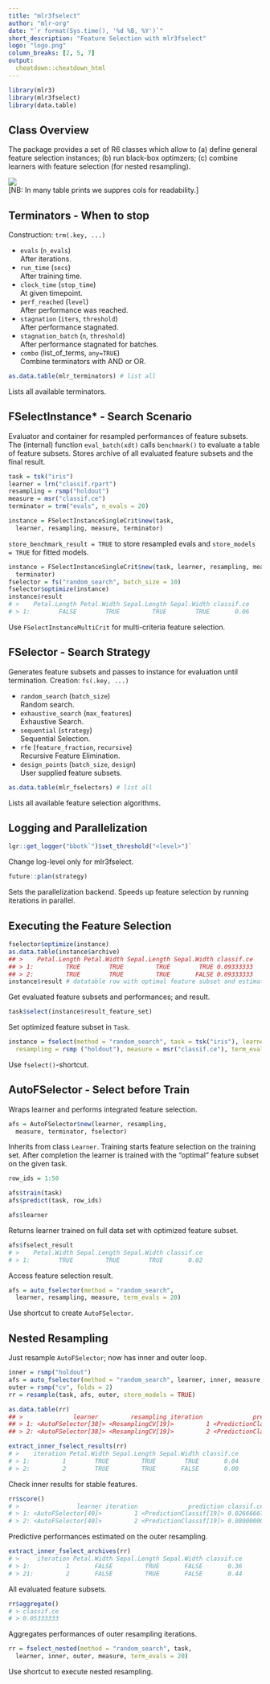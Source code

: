```yaml
---
title: "mlr3fselect"
author: "mlr-org"
date: "`r format(Sys.time(), '%d %B, %Y')`"
short_description: "Feature Selection with mlr3fselect"
logo: "logo.png"
column_breaks: [2, 5, 7]
output: 
  cheatdown::cheatdown_html
---
```


```r
library(mlr3)
library(mlr3fselect)
library(data.table)
```

## Class Overview
The package provides a set of R6 classes which allow to 
(a) define general feature selection instances;
(b) run black-box optimzers;
(c) combine learners with feature selection (for nested resampling).
					
![](class_diagram.png)
<br>
[NB: In many table prints we suppres cols for readability.]

## Terminators - When to stop

Construction: `trm(.key, ...)`

* `evals` (`n_evals`)<br> After iterations.
* `run_time` (`secs `)<br> After training time.
* `clock_time` (`stop_time `)<br> At given timepoint.
* `perf_reached` (`level`)<br> After performance was reached.
* `stagnation` (`iters`, `threshold`)<br> After performance stagnated.
* `stagnation_batch` (`n`, `threshold`) <br> After performance stagnated for batches.
* `combo` (list_of_terms, `any=TRUE`)<br>Combine terminators with AND or OR.
```r
as.data.table(mlr_terminators) # list all
```

Lists all available terminators.

## FSelectInstance* - Search Scenario
					
Evaluator and container for resampled performances of feature subsets.
The (internal) function `eval_batch(xdt)` calls `benchmark()` to evaluate a table of feature subsets. 
Stores archive of all evaluated feature subsets and the final result.

```r
task = tsk("iris")
learner = lrn("classif.rpart")
resampling = rsmp("holdout")
measure = msr("classif.ce")
terminator = trm("evals", n_evals = 20)
```

```r
instance = FSelectInstanceSingleCrit$new(task, 
  learner, resampling, measure, terminator)
```

`store_benchmark_result = TRUE` to store resampled evals and `store_models = TRUE` for fitted models.

```r
instance = FSelectInstanceSingleCrit$new(task, learner, resampling, measure, 
  terminator)
fselector = fs("random_search", batch_size = 10)
fselector$optimize(instance)
instance$result
# >    Petal.Length Petal.Width Sepal.Length Sepal.Width classif.ce
# > 1:        FALSE        TRUE         TRUE        TRUE       0.06
```

Use `FSelectInstanceMultiCrit` for multi-criteria feature selection.

## FSelector - Search Strategy
						
Generates feature subsets and passes to instance for evaluation until termination.
Creation: `fs(.key, ...)`
						
* `random_search` (`batch_size`) <br> Random search.
* `exhaustive_search` (`max_features`) <br> Exhaustive Search.
* `sequential` (`strategy`) <br> Sequential Selection.
* `rfe` (`feature_fraction`, `recursive`) <br> Recursive Feature Elimination.
* `design_points` (`batch_size `, `design`) <br> User supplied feature subsets.
						
```r
as.data.table(mlr_fselectors) # list all
```

Lists all available feature selection algorithms.

## Logging and Parallelization

```r
lgr::get_logger("bbotk`")$set_threshold("<level>")`
```

Change log-level only for mlr3fselect.

```r
future::plan(strategy)
```

Sets the parallelization backend.
Speeds up feature selection by running iterations in parallel.
				
## Executing the Feature Selection

```r
fselector$optimize(instance)
as.data.table(instance$archive)
## >    Petal.Length Petal.Width Sepal.Length Sepal.Width classif.ce
## > 1:         TRUE        TRUE         TRUE        TRUE 0.09333333
## > 2:         TRUE        TRUE         TRUE       FALSE 0.09333333 
instance$result # datatable row with optimal feature subset and estimated perf
```

Get evaluated feature subsets and performances; and result.
			
```r
task$select(instance$result_feature_set)
```

Set optimized feature subset in `Task`.

```r
instance = fselect(method = "random_search", task = tsk("iris"), learner = learner, 
  resampling = rsmp ("holdout"), measure = msr("classif.ce"), term_evals = 20)
```

Use `fselect()`-shortcut.

## AutoFSelector - Select before Train

Wraps learner and performs integrated feature selection.
						
```r
afs = AutoFSelector$new(learner, resampling,
  measure, terminator, fselector)
```
						
Inherits from class `Learner`.
Training starts feature selection on the training set.
After completion the learner is trained with the "optimal" feature subset on the given task.

```r
row_ids = 1:50
```

```r
afs$train(task)
afs$predict(task, row_ids)
```

```r
afs$learner
```

Returns learner trained on full data set with optimized feature subset.

```r
afs$fselect_result
# >    Petal.Width Sepal.Length Sepal.Width classif.ce
# > 1:        TRUE         TRUE        TRUE       0.02
```

Access feature selection result.

```r
afs = auto_fselector(method = "random_search",
  learner, resampling, measure, term_evals = 20)
```

Use shortcut to create `AutoFSelector`.

## Nested Resampling

Just resample `AutoFSelector`; now has inner and outer loop.
						
```r
inner = rsmp("holdout")
afs = auto_fselector(method = "random_search", learner, inner, measure, term_evals = 20)
outer = rsmp("cv", folds = 2)
rr = resample(task, afs, outer, store_models = TRUE)

as.data.table(rr)
## >              learner         resampling iteration              prediction
## > 1: <AutoFSelector[38]> <ResamplingCV[19]>         1 <PredictionClassif[19]>
## > 2: <AutoFSelector[38]> <ResamplingCV[19]>         2 <PredictionClassif[19]>
```

```r
extract_inner_fselect_results(rr)
# >    iteration Petal.Width Sepal.Length Sepal.Width classif.ce
# > 1:         1        TRUE         TRUE        TRUE       0.04
# > 2:         2        TRUE         TRUE       FALSE       0.00
```

Check inner results for stable features.

```r
rr$score()
# >                learner iteration              prediction classif.ce
# > 1: <AutoFSelector[40]>         1 <PredictionClassif[19]> 0.02666667
# > 2: <AutoFSelector[40]>         2 <PredictionClassif[19]> 0.08000000
```

Predictive performances estimated on the outer resampling.

```r
extract_inner_fselect_archives(rr)
# >     iteration Petal.Width Sepal.Length Sepal.Width classif.ce
# > 1:          1       FALSE         TRUE       FALSE       0.36
# > 21:         2       FALSE         TRUE       FALSE       0.44

```

All evaluated feature subsets.

```r
rr$aggregate()
# > classif.ce 
# > 0.05333333 
```

Aggregates performances of outer resampling iterations. 
							
```r
rr = fselect_nested(method = "random_search", task, 
  learner, inner, outer, measure, term_evals = 20)
```

Use shortcut to execute nested resampling.
